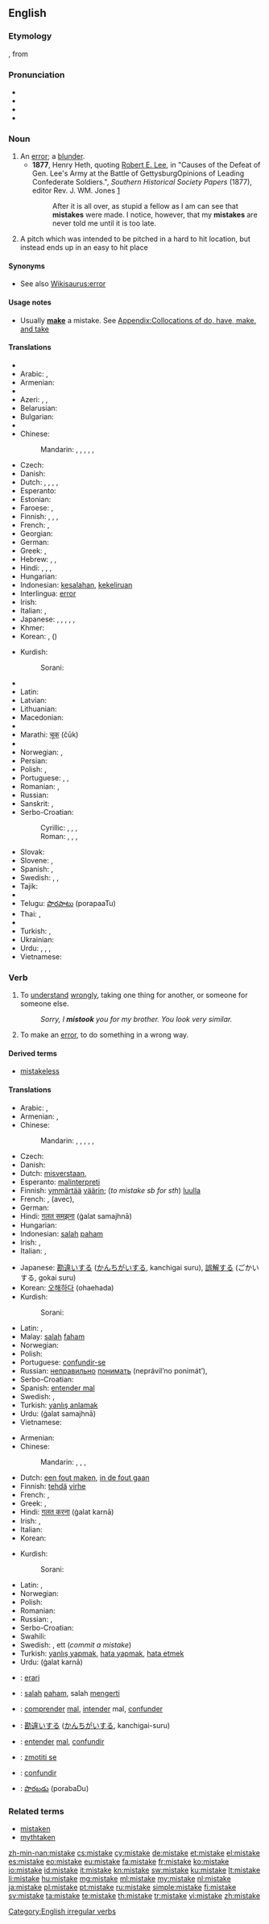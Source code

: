 ==English==

===Etymology===
{{etyl|enm|en}}, from {{etyl|non|en}} {{term|mistaka||lang=non|to take in error, to miscarry}}

===Pronunciation===
* {{X-SAMPA|/mIs"teIk/}}
* {{IPA|/mɪsˈteɪk/}}
* {{audio|en-us-mistake.ogg|Audio (US)}}
* {{rhymes|eɪk}}

===Noun===
{{en-noun}}

# An [[error]]; a [[blunder]].
#* '''1877''', Henry Heth, quoting [[w:Robert E. Lee|Robert E. Lee]], in "Causes of the Defeat of Gen. Lee's Army at the Battle of GettysburgOpinions of Leading Confederate Soldiers.", ''Southern Historical Society Papers'' (1877), editor Rev. J. WM. Jones [http://books.google.com/books?id=iDIFAAAAQAAJ&pg=PA292&dq=lee+%22mistakes+were+made%22&hl=en&ei=fchaTbu4L8L98AaVs4n-DQ&sa=X&oi=book_result&ct=result&resnum=3&ved=0CDUQ6AEwAg#v=onepage&q=lee%20%22mistakes%20were%20made%22&f=false]
#*: After it is all over, as stupid a fellow as I am can see that '''mistakes''' were made. I notice, however, that my '''mistakes''' are never told me until it is too late.
# {{baseball}} A pitch which was intended to be pitched in a hard to hit location, but instead ends up in an easy to hit place

====Synonyms====
* See also [[Wikisaurus:error]]

====Usage notes====
* Usually '''[[make]]''' a mistake. See [[Appendix:Collocations of do, have, make, and take]]

====Translations====
{{trans-top|an error (1)}}
* {{trreq|Albanian}}
* Arabic: {{t-|ar|خطأ|f|tr=xaṭaʾ|sc=Arab}}, {{t-|ar|غلطة|f|tr=ġálṭa|sc=Arab}}
* Armenian: {{t-|hy|սխալ|tr=sxal}}
* {{trreq|Assamese}}
* Azeri: {{t|az|səhv}}, {{t|az|xəta}}, {{t|az|yanlış}}
* Belarusian: {{t|be|памылка|f|tr=pamýlka|sc=Cyrl}}
* Bulgarian: {{t|bg|грешка|f|tr=gréška|sc=Cyrl}}
* {{trreq|Burmese}}
* Chinese:
*: Mandarin: {{t|cmn|錯誤|sc=Hani}},  {{t+|cmn|错误|tr=cuòwù|sc=Hani}}, {{t|cmn|錯|sc=Hani}}, {{t|cmn|错|tr=cuò|sc=Hani}}, {{t|cmn|誤|sc=Hani}}, {{t|cmn|误|tr=wù|sc=Hani}}
* Czech: {{t+|cs|chyba|f}}
* Danish: {{t-|da|fejl|c}}
* Dutch: {{t+|nl|fout|f}}, {{t+|nl|misverstand|n}}, {{t+|nl|blunder|m}}, {{t+|nl|vergissing|f}},  {{t-|nl|onjuistheid|f}}
* Esperanto: {{t-|eo|eraro}}
* Estonian: {{t|et|viga}}
* Faroese: {{t-|fo|mistak|n}}, {{t-|fo|villa|f}}
* Finnish: {{t|fi|virhe}}, {{t|fi|moka}} {{qualifier|colloquial}}, {{t|fi|kämmi}} {{qualifier|colloquial}}, {{t|fi|fiba}} {{qualifier|slang}}
* French: {{t+|fr|faute|f}}, {{t+|fr|erreur|f}}
* Georgian: {{t|ka|შეცდომა|tr=šec'doma|sc=Geor}}
* German: {{t+|de|Fehler|m}}
* Greek: {{t+|el|λάθος|n|tr=láthos|sc=Grek}}, {{t+|el|σφάλμα|n|tr=sphálma|sc=Grek}}
* Hebrew: {{t-|he|טעות|f|tr=ta'út|sc=Hebr}}, {{t+|he|שגיאה|f|sc=Hebr}}, {{t-|he|שגגה|f|sc=Hebr}}
* Hindi: {{t-|hi|ग़लती|f|tr=ġalatī|sc=Deva}}, {{t-|hi|भूल|f|tr=bhūl|sc=Deva}}, {{t-|hi|ग़लत फ़हमी|f|tr=ġalat fahmī|sc=Deva}}, {{t-|hi|चूक|tr=chūk|sc=Deva}}
* Hungarian: {{t+|hu|hiba}}
* Indonesian: [[salah|kesalahan]], [[keliru|kekeliruan]]
* Interlingua: [[error]]
* Irish: {{t-|ga|botún|m}}
* Italian: {{t+|it|errore|m}}, {{t+|it|sbaglio|m}}
* Japanese: {{t+|ja|間違い|tr=まちがい, machigai|sc=Jpan}}, {{t-|ja|過ち|tr=あやまち, ayamachi|sc=Jpan}},  {{t-|ja|誤り|tr=あやまり, ayamari}},  {{t+|ja|錯誤|tr=さくご, sakugo}}, {{t|ja|ミス|tr=misu|sc=Jpan}}, {{t|ja|エラー|tr=erā|sc=Jpan}}
* Khmer: {{t|km|កំហុស|tr=kɑmloh|sc=Khmr}}
* Korean: {{t+|ko|잘못|tr=jalmot|sc=Kore}}, {{t+|ko|착각|tr=chakgak|sc=Kore}} ({{t+|ko|錯覺|sc=Kore}})
{{trans-mid}}
* Kurdish:
*: Sorani: {{ku-Arab|[[غه‌له‌ت]]}}
* {{trreq|Lao}}
* Latin: {{t-|la|error|m}}
* Latvian: {{t|lv|kļūda|f}}
* Lithuanian: {{t|lt|klaida|f}}
* Macedonian: {{t|mk|грешка|f|tr=gréška|sc=Cyrl}}
* {{trreq|Maltese}}
* Marathi: [[चूक]] (čūk)
* {{trreq|Mongolian}}
* Norwegian: {{t+|no|feil|m}}, {{t-|no|tabbe|m}}
* Persian: {{t+|fa|اشتباه|tr=eštebâh|sc=fa-Arab}}
* Polish: {{t+|pl|pomyłka|f}}, {{t|pl|błąd|m}}
* Portuguese: {{t+|pt|erro|m}}, {{t+|pt|engano|m}}, {{t+|pt|equívoco|m}}
* Romanian: {{t+|ro|greșeală|f}},  {{t-|ro|eroare|f}}
* Russian: {{t+|ru|ошибка|f|tr=ošíbka}}
* Sanskrit: {{t-|sa|अशुद्धि|f|tr=ashuddhi|sc=Deva}}, {{t-|sa|त्रुटि|tr=truṭi|sc=Deva}}
* Serbo-Croatian:
*: Cyrillic: {{t|sh|грешка|f}}, {{t|sh|грјешка|f}}, {{t|sh|грешка|f}}, {{t|sh|погрјешка|f}}
*: Roman: {{t|sh|greška|f}}, {{t|sh|grješka|f}}, {{t|sh|pogreška|f}}, {{t|sh|pogrješka|f}}
* Slovak: {{t-|sk|chyba|f}}
* Slovene: {{t|sl|napaka|f}}, {{t|sl|zmota|f}}
* Spanish: {{t+|es|error|m}}, {{t+|es|equivocación|f}}
* Swedish: {{t+|sv|fel|n}}, {{t+|sv|miss|c}}, {{t+|sv|misstag|n}}
* Tajik: {{t|tg|иштибоҳ|tr=ištiboh|sc=Cyrl}}
* {{trreq|Tamil}}
* Telugu: [[పొరపాటు]] (porapaaTu)
* Thai: {{t-|th|ข้อผิดพลาด|tr=kôr-pìt-plâat|sc=Thai}}, {{t-|th|ความผิดพลาด|tr=kwaam-pìt-plâat|sc=Thai}}
* {{trreq|Tibetan}}
* Turkish: {{t+|tr|hata}}, {{t+|tr|yanlış}}
* Ukrainian: {{t|uk|помилка|tr=pomýlka|sc=Cyrl}}
* Urdu: {{t-|ur|غلط|m|tr=ġalat|sc=ur-Arab}}, {{t-|ur|غلطی|f|tr=ġalatī|sc=ur-Arab}}, {{t-|ur|غلط فہمی|f|tr=ġalat fahmī|sc=ur-Arab}}, {{t-|ur|بھول|f|tr=bhūl|sc=ur-Arab}}
* Vietnamese: {{t+|vi|lỗi}}
{{trans-bottom}}

===Verb===
{{en-verb|mistakes|mistaking|mistook|mistaken}}

# {{transitive}} To [[understand]] [[wrongly]], taking one thing for another, or someone for someone else.
#: ''Sorry, I '''mistook''' you for my brother. You look very similar.''
# {{transitive}} To make an [[error]], to do something in a wrong way.

====Derived terms====
* [[mistakeless]]

====Translations====
{{trans-top|To take one thing for another}}
* Arabic: {{Arab|[[اساء الفهم]]}} {{IPAchar|(’asá’ al-fáhem)}},  {{t-|ar|أخطأ|tr='akhTa'a}}
* Armenian: {{t-|hy|խառնել|tr=xaṙnel}}, {{t-|hy|շփոթել|tr=šp'ot'el}}
* Chinese:
*: Mandarin: {{t-|cmn|誤會|sc=Hani}}, {{t-|cmn|误会|tr=wùhuì|sc=Hani}}, {{t|cmn|弄錯|sc=Hani}},  {{t|cmn|弄错|tr=nòngcuò|sc=Hani}}, {{t|cmn|錯認|sc=Hani}},  {{t|cmn|错认|tr=cuòrèn|sc=Hani}}
* Czech: {{t-|cs|zaměnit}}
* Danish: {{t-|da|misforstå}}
* Dutch: [[misverstaan]], {{t+|nl|verwisselen}}
* Esperanto: [[malinterpreti]]
* Finnish: [[ymmärtää]] [[väärin]]; (''to mistake sb for sth'') [[luulla]]
* French: {{t+|fr|méprendre}}, {{t+|fr|confondre}} (avec), {{t+|fr|faire erreur}}
* German: {{t+|de|verwechseln}}
* Hindi: [[ग़लत समझना]] (ġalat samajhnā)
* Hungarian: {{t+|hu|félreért}}
* Indonesian: [[salah]] [[paham]]
* Irish: {{t-|ga|déan dearmad}}, {{t-|ga|déan earráid}}
* Italian: {{t-|it|fraintendere}}, {{t+|it|confondere}}
{{trans-mid}}
* Japanese: [[勘違い]]する ([[かんちがい]]する, kanchigai suru), [[誤解]]する (ごかいする, gokai suru)
* Korean: [[오해하다]] (ohaehada)
* Kurdish:
*: Sorani: {{ku-Arab|[[به‌غه‌له‌ت]]}}
* Latin: {{t-|la|fallor}}, {{t-|la|fallo}}
* Malay: [[salah]] [[faham]]
* Norwegian: {{t+|no|misforstå}}
* Polish: {{t+|pl|pomylić}}
* Portuguese: [[confundir-se]]
* Russian: [[неправильно]] [[понимать]] (neprávil’no ponimát’), {{t+|ru|принимать|tr=prinimát'}} {{qualifier|кого-л. за другого, что-л. за другое}}
* Serbo-Croatian: {{t-|sh|pogriješiti|alt=pogrijéšiti}}
* Spanish: [[entender mal]]
* Swedish: {{t+|sv|missförstå}}, {{t+|sv|missta}}
* Turkish: [[yanlış anlamak]]
* Urdu: {{ur-Arab|[[غلط سمجھنا]]}} (ġalat samajhnā)
* Vietnamese: {{t|vi|nhầm lẫn}}
{{trans-bottom}}

{{trans-top|To make an error}}
* Armenian: {{t-|hy|սխալվել|tr=sxalvel}}
* Chinese:
*: Mandarin: {{t-|cmn|誤會|sc=Hani}}, {{t-|cmn|误会|tr=wùhuì|sc=Hani}}, {{t-|cmn|誤解|sc=Hani}},  {{t-|cmn|误解|tr=wùjiě|sc=Hani}}
* Dutch: [[een fout maken]], [[in de fout gaan]]
* Finnish: [[tehdä]] [[virhe]]
* French: {{t+|fr|se tromper}},
* Greek: {{t-|el|κάνω λάθος|tr=káno láthos|sc=Grek}}, {{t+|el|σφάλλω|tr=sphállo|sc=Grek}}
* Hindi: [[ग़लत करना]] (ġalat karnā)
* Irish: {{t-|ga|déan dearmad}}, {{t-|ga|déan earráid}}
* Italian: {{t+|it|sbagliare}}
* Korean: {{t+|ko|실수하다|tr=silsuhada|sc=Kore}}
{{trans-mid}}
* Kurdish:
*: Sorani: {{ku-Arab|[[غه‌له‌ت کردن]]}}
* Latin: {{t-|la|fallor}}, {{t+|la|erro}}
* Norwegian: {{t-|no|ta feil}}
* Polish: {{t+|pl|pomylić się}}
* Romanian: {{t+|ro|greși}}
* Russian: {{t+|ru|ошибаться|tr=ošibát'sja}} {{impf}}, {{t+|ru|ошибиться|tr=ošibít'sja}} {{pf.}}
* Serbo-Croatian: {{t-|sh|pogriješiti|alt=pogrijéšiti}}
* Swahili: {{t+|sw|kosa}}
* Swedish: {{t+|sv|missta}}, {{t+|sv|begå}} ett {{t+|sv|misstag|n}} (''commit a mistake'')
* Turkish: [[yanlış yapmak]], [[hata yapmak]], [[hata etmek]]
* Urdu: {{ur-Arab|[[غلط کرنا]]}} (ġalat karnā)
{{trans-bottom}}

{{checktrans-top}}
* {{ttbc|eo}}: [[erari]]
* {{ttbc|id}}: [[salah]] [[paham]], salah [[mengerti]]
* {{ttbc|ia}}: [[comprender]] [[mal]], [[intender]] mal, [[confunder]]
* {{ttbc|ja}}: [[勘違い]]する ([[かんちがい]]する, kanchigai-suru)
* {{ttbc|pt}}: [[entender]] [[mal]], [[confundir]]
* {{ttbc|sl}}: [[zmotiti se]]
* {{ttbc|es}}: [[confundir]]
* {{ttbc|te}}: [[పొరబడు]] (porabaDu)
{{trans-bottom}}

===Related terms===
* [[mistaken]]
* [[myth]]taken

[[Category:English irregular verbs]]

[[zh-min-nan:mistake]]
[[cs:mistake]]
[[cy:mistake]]
[[de:mistake]]
[[et:mistake]]
[[el:mistake]]
[[es:mistake]]
[[eo:mistake]]
[[eu:mistake]]
[[fa:mistake]]
[[fr:mistake]]
[[ko:mistake]]
[[io:mistake]]
[[id:mistake]]
[[it:mistake]]
[[kn:mistake]]
[[sw:mistake]]
[[ku:mistake]]
[[lt:mistake]]
[[li:mistake]]
[[hu:mistake]]
[[mg:mistake]]
[[ml:mistake]]
[[my:mistake]]
[[nl:mistake]]
[[ja:mistake]]
[[pl:mistake]]
[[pt:mistake]]
[[ru:mistake]]
[[simple:mistake]]
[[fi:mistake]]
[[sv:mistake]]
[[ta:mistake]]
[[te:mistake]]
[[th:mistake]]
[[tr:mistake]]
[[vi:mistake]]
[[zh:mistake]]